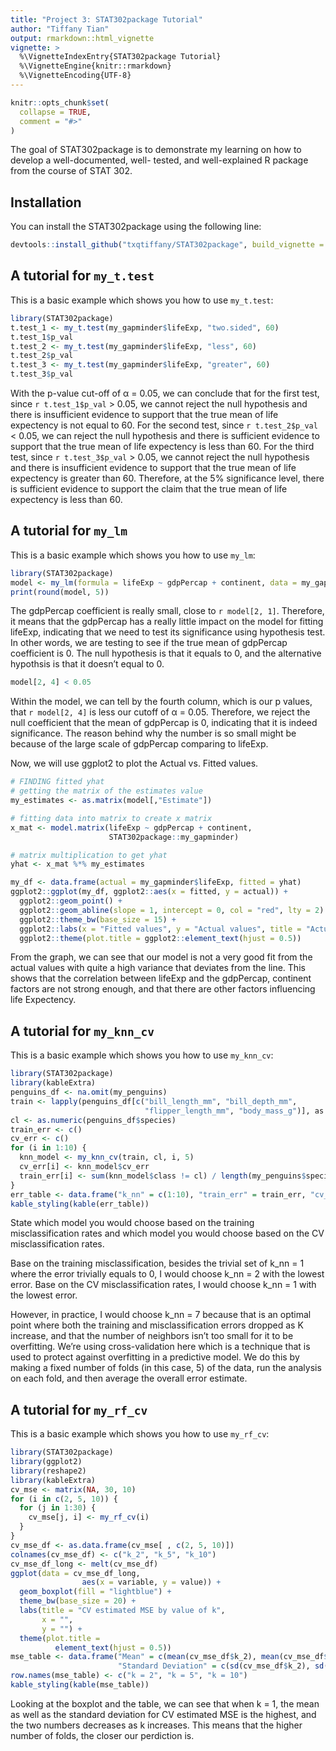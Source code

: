 ```yaml
---
title: "Project 3: STAT302package Tutorial"
author: "Tiffany Tian"
output: rmarkdown::html_vignette
vignette: >
  %\VignetteIndexEntry{STAT302package Tutorial}
  %\VignetteEngine{knitr::rmarkdown}
  %\VignetteEncoding{UTF-8}
---
```


```r
knitr::opts_chunk$set(
  collapse = TRUE,
  comment = "#>"
)
```

The goal of STAT302package is to demonstrate my learning on how to develop a well-documented, well- tested, and well-explained R package from the course of STAT 302. 

## Installation

You can install the STAT302package using the following line:

``` r
devtools::install_github("txqtiffany/STAT302package", build_vignette = TRUE, build_opts = c())
```

## A tutorial for `my_t.test`

This is a basic example which shows you how to use `my_t.test`:

```r
library(STAT302package)
t.test_1 <- my_t.test(my_gapminder$lifeExp, "two.sided", 60)
t.test_1$p_val
t.test_2 <- my_t.test(my_gapminder$lifeExp, "less", 60)
t.test_2$p_val
t.test_3 <- my_t.test(my_gapminder$lifeExp, "greater", 60)
t.test_3$p_val
```
With the p-value cut-off of α = 0.05, we can conclude that for the first test, since `r t.test_1$p_val` > 0.05, we cannot reject the null hypothesis and there is insufficient evidence to support that the true mean of life expectency is not equal to 60. 
For the second test, since `r t.test_2$p_val` < 0.05, we can reject the null hypothesis and there is sufficient evidence to support that the true mean of life expectency is less than 60. 
For the third test, since `r t.test_3$p_val` > 0.05, we cannot reject the null hypothesis and there is insufficient evidence to support that the true mean of life expectency is greater than 60. 
Therefore, at the 5% significance level, there is sufficient evidence to support the claim that the true mean of life expectency is less than 60.


## A tutorial for `my_lm`

This is a basic example which shows you how to use `my_lm`:

```r
library(STAT302package)
model <- my_lm(formula = lifeExp ~ gdpPercap + continent, data = my_gapminder)
print(round(model, 5))
```
The gdpPercap coefficient is really small, close to `r model[2, 1]`. Therefore, it means that the gdpPercap has a really little impact on the model for fitting lifeExp, indicating that we need to test its significance using hypothesis test. In other words, we are testing to see if the true mean of gdpPercap coefficient is 0. The null hypothesis is that it equals to 0, and the alternative hypothsis is that it doesn't equal to 0.

```r
model[2, 4] < 0.05
```

Within the model, we can tell by the fourth column, which is our p values, that `r model[2, 4]` is less our cutoff of α = 0.05. Therefore, we reject the null coefficient that the mean of gdpPercap is 0, indicating that it is indeed significance. The reason behind why the number is so small might be because of the large scale of gdpPercap comparing to lifeExp.

Now, we will use ggplot2 to plot the Actual vs. Fitted values.

```r
# FINDING fitted yhat
# getting the matrix of the estimates value 
my_estimates <- as.matrix(model[,"Estimate"])

# fitting data into matrix to create x matrix
x_mat <- model.matrix(lifeExp ~ gdpPercap + continent,
                      STAT302package::my_gapminder)

# matrix multiplication to get yhat 
yhat <- x_mat %*% my_estimates

my_df <- data.frame(actual = my_gapminder$lifeExp, fitted = yhat)
ggplot2::ggplot(my_df, ggplot2::aes(x = fitted, y = actual)) +
  ggplot2::geom_point() +
  ggplot2::geom_abline(slope = 1, intercept = 0, col = "red", lty = 2) +
  ggplot2::theme_bw(base_size = 15) +
  ggplot2::labs(x = "Fitted values", y = "Actual values", title = "Actual vs. Fitted") +
  ggplot2::theme(plot.title = ggplot2::element_text(hjust = 0.5))
```
From the graph, we can see that our model is not a very good fit from the actual values with quite a high variance that deviates from the line. This shows that the correlation between lifeExp and the gdpPercap, continent factors are not strong enough, and that there are other factors influencing life Expectency.

## A tutorial for `my_knn_cv`

This is a basic example which shows you how to use `my_knn_cv`:

```r
library(STAT302package)
library(kableExtra)
penguins_df <- na.omit(my_penguins)
train <- lapply(penguins_df[c("bill_length_mm", "bill_depth_mm",
                              "flipper_length_mm", "body_mass_g")], as.numeric)
cl <- as.numeric(penguins_df$species)
train_err <- c()
cv_err <- c()
for (i in 1:10) {
  knn_model <- my_knn_cv(train, cl, i, 5)
  cv_err[i] <- knn_model$cv_err
  train_err[i] <- sum(knn_model$class != cl) / length(my_penguins$species)
}
err_table <- data.frame("k_nn" = c(1:10), "train_err" = train_err, "cv_err" = cv_err)
kable_styling(kable(err_table))
```

State which model you would choose based on the training misclassification rates and which model you would choose based on the CV misclassification rates.

Base on the training misclassification, besides the trivial set of k_nn = 1 where the error trivially equals to 0, I would choose k_nn = 2 with the lowest error. Base on the CV misclassification rates, I would choose k_nn = 1 with the lowest error.

However, in practice, I would choose k_nn = 7 because that is an optimal point where both the training and misclassification errors dropped as K increase, and that the number of neighbors isn't too small for it to be overfitting. We're using cross-validation here which is a technique that is used to protect against overfitting in a predictive model. We do this by making a fixed number of folds (in this case, 5) of the data, run the analysis on each fold, and then average the overall error estimate.


## A tutorial for `my_rf_cv`

This is a basic example which shows you how to use `my_rf_cv`:

```r
library(STAT302package)
library(ggplot2)
library(reshape2)
library(kableExtra)
cv_mse <- matrix(NA, 30, 10)
for (i in c(2, 5, 10)) {
  for (j in 1:30) {
    cv_mse[j, i] <- my_rf_cv(i)
  }
}
cv_mse_df <- as.data.frame(cv_mse[ , c(2, 5, 10)])
colnames(cv_mse_df) <- c("k_2", "k_5", "k_10")
cv_mse_df_long <- melt(cv_mse_df)
ggplot(data = cv_mse_df_long,
                aes(x = variable, y = value)) +
  geom_boxplot(fill = "lightblue") +
  theme_bw(base_size = 20) +
  labs(title = "CV estimated MSE by value of k",
       x = "",
       y = "") +
  theme(plot.title =
          element_text(hjust = 0.5))
mse_table <- data.frame("Mean" = c(mean(cv_mse_df$k_2), mean(cv_mse_df$k_5), mean(cv_mse_df$k_10)),
                        "Standard Deviation" = c(sd(cv_mse_df$k_2), sd(cv_mse_df$k_5), sd(cv_mse_df$k_10)))
row.names(mse_table) <- c("k = 2", "k = 5", "k = 10")
kable_styling(kable(mse_table))

```

Looking at the boxplot and the table, we can see that when k = 1, the mean as well as the standard deviation for CV estimated MSE is the highest, and the two numbers decreases as k increases. This means that the higher number of folds, the closer our perdiction is.

